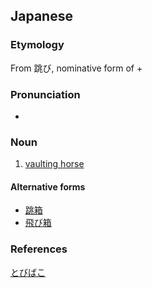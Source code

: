 ==Japanese==
{{ja-kanjitab|と|はこ|k2=ばこ|sort=とびばこ|yomi=k|r=y}}

===Etymology===
From 跳び, nominative form of {{term|跳ぶ|lang=ja|sc=Jpan|tr=tobu||jump}} + {{term|箱|lang=ja|sc=Jpan|tr=hako||box}}

===Pronunciation===
* {{ja-pron|とびばこ|y=k|acc=0|acc_ref=NHK}}

===Noun===
{{ja-noun|k|hira=とびばこ|rom=tobibako}}
# [[vaulting horse]]

====Alternative forms====
* [[跳箱]]
* [[飛び箱]]

===References===
<references/>

[[Category:ja:Gymnastics|とびばこ]]
